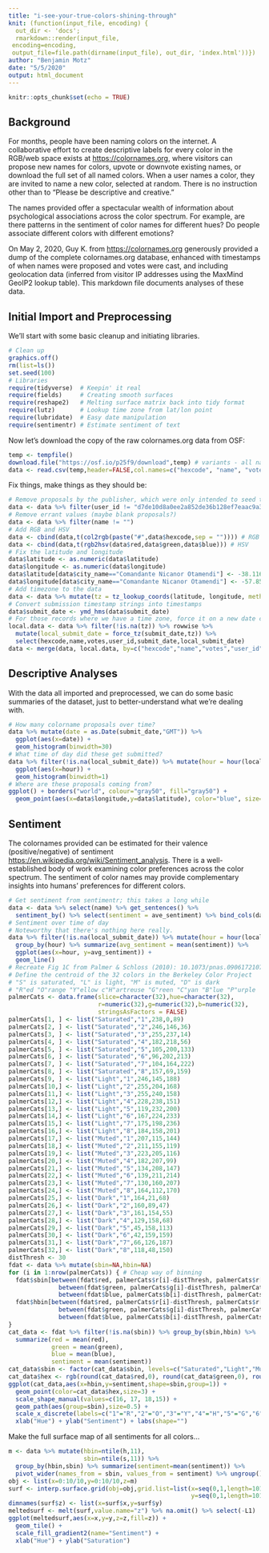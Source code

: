 ```yaml
---
title: "i-see-your-true-colors-shining-through"
knit: (function(input_file, encoding) {
  out_dir <- 'docs';
  rmarkdown::render(input_file,
 encoding=encoding,
 output_file=file.path(dirname(input_file), out_dir, 'index.html'))})
author: "Benjamin Motz"
date: "5/5/2020"
output: html_document
---
```


```r
knitr::opts_chunk$set(echo = TRUE)
```

## Background

For months, people have been naming colors on the internet.  A collaborative effort to create descriptive labels for every color in the RGB/web space exists at <https://colornames.org>, where visitors can propose new names for colors, upvote or downvote existing names, or download the full set of all named colors.  When a user names a color, they are invited to name a new color, selected at random.  There is no instruction other than to "Please be descriptive and creative."  

The names provided offer a spectacular wealth of information about psychological associations across the color spectrum.  For example, are there patterns in the sentiment of color names for different hues?  Do people associate different colors with different emotions? 

On May 2, 2020, Guy K. from <https://colornames.org> generously provided a dump of the complete colornames.org database, enhanced with timestamps of when names were proposed and votes were cast, and including geolocation data (inferred from visitor IP addresses using the MaxMind GeoIP2 lookup table).  This markdown file documents analyses of these data.

## Initial Import and Preprocessing

We'll start with some basic cleanup and initiating libraries.

```r
# Clean up
graphics.off()
rm(list=ls())
set.seed(100)
# Libraries
require(tidyverse)  # Keepin' it real
require(fields)     # Creating smooth surfaces
require(reshape2)   # Melting surface matrix back into tidy format
require(lutz)       # Lookup time zone from lat/lon point
require(lubridate)  # Easy date manipulation
require(sentimentr) # Estimate sentiment of text
```

Now let's download the copy of the raw colornames.org data from OSF:

```r
temp <- tempfile()
download.file("https://osf.io/p25f9/download",temp) # variants - all name proposals
data <- read.csv(temp,header=FALSE,col.names=c("hexcode", "name", "votes", "submit_date", "user_id", "country_iso", "subdivision_iso", "city_name", "postal_code", "latitude", "longitude", "accuracy_radius"),stringsAsFactors=FALSE)
```

Fix things, make things as they should be:

```r
# Remove proposals by the publisher, which were only intended to seed the initiative
data <- data %>% filter(user_id != "d7de10d8a0ee2a852de36b128ef7eaac9a39f6f6") 
# Remove errant values (maybe blank proposals?)
data <- data %>% filter(name != "")
# Add RGB and HSV
data <- cbind(data,t(col2rgb(paste("#",data$hexcode,sep = "")))) # RGB
data <- cbind(data,t(rgb2hsv(data$red,data$green,data$blue))) # HSV
# Fix the latitude and longitude
data$latitude <- as.numeric(data$latitude)
data$longitude <- as.numeric(data$longitude)
data$latitude[data$city_name=="Comandante Nicanor Otamendi"] <- -38.1167
data$longitude[data$city_name=="Comandante Nicanor Otamendi"] <- -57.85
# Add timezone to the data
data <- data %>% mutate(tz = tz_lookup_coords(latitude, longitude, method = "fast"))
# Convert submission timestamp strings into timestamps
data$submit_date <- ymd_hms(data$submit_date)
# For those records where we have a time zone, force it on a new date column
local.data <- data %>% filter(!is.na(tz)) %>% rowwise %>% 
  mutate(local_submit_date = force_tz(submit_date,tz)) %>%
  select(hexcode,name,votes,user_id,submit_date,local_submit_date)
data <- merge(data, local.data, by=c("hexcode","name","votes","user_id","submit_date"), all.x = TRUE)
```

## Descriptive Analyses

With the data all imported and preprocessed, we can do some basic summaries of the dataset, just to better-understand what we're dealing with.

```r
# How many colorname proposals over time?
data %>% mutate(date = as.Date(submit_date,"GMT")) %>% 
  ggplot(aes(x=date)) + 
  geom_histogram(binwidth=30)
# What time of day did these get submitted?
data %>% filter(!is.na(local_submit_date)) %>% mutate(hour = hour(local_submit_date)) %>%
  ggplot(aes(x=hour)) +
  geom_histogram(binwidth=1)
# Where are these proposals coming from?
ggplot() + borders("world", colour="gray50", fill="gray50") +
  geom_point(aes(x=data$longitude,y=data$latitude), color="blue", size=1)

```

## Sentiment

The colornames provided can be estimated for their valence (positive/negative) of sentiment <https://en.wikipedia.org/wiki/Sentiment_analysis>.  There is a well-established body of work examining color preferences across the color spectrum.  The sentiment of color names may provide complementary insights into humans' preferences for different colors.

```r
# Get sentiment from sentimentr; this takes a long while
data <- data %>% select(name) %>% get_sentences() %>% 
  sentiment_by() %>% select(sentiment = ave_sentiment) %>% bind_cols(data,.)
# Sentiment over time of day
# Noteworthy that there's nothing here really.  
data %>% filter(!is.na(local_submit_date)) %>% mutate(hour = hour(local_submit_date)) %>%
  group_by(hour) %>% summarize(avg_sentiment = mean(sentiment)) %>%
  ggplot(aes(x=hour, y=avg_sentiment)) + 
  geom_line()
# Recreate Fig 1C from Palmer & Schloss (2010): 10.1073/pnas.0906172107
# Define the centroid of the 32 colors in the Berkeley Color Project
# "S" is saturated, "L" is light, "M" is muted, "D" is dark
# "R"ed "O"range "Y"ellow c"H"artreuse "G"reen "C"yan "B"lue "P"urple
palmerCats <- data.frame(slice=character(32),hue=character(32),
                         r=numeric(32),g=numeric(32),b=numeric(32),
                         stringsAsFactors = FALSE)
palmerCats[1, ] <- list("Saturated","1",238,0,89)
palmerCats[2, ] <- list("Saturated","2",246,146,36)
palmerCats[3, ] <- list("Saturated","3",255,237,14)
palmerCats[4, ] <- list("Saturated","4",182,218,56)
palmerCats[5, ] <- list("Saturated","5",105,200,133)
palmerCats[6, ] <- list("Saturated","6",96,202,213)
palmerCats[7, ] <- list("Saturated","7",104,164,222)
palmerCats[8, ] <- list("Saturated","8",157,69,159)
palmerCats[9, ] <- list("Light","1",246,145,188)
palmerCats[10,] <- list("Light","2",255,204,168)
palmerCats[11,] <- list("Light","3",255,240,158)
palmerCats[12,] <- list("Light","4",228,238,151)
palmerCats[13,] <- list("Light","5",119,232,200)
palmerCats[14,] <- list("Light","6",167,224,233)
palmerCats[15,] <- list("Light","7",175,198,236)
palmerCats[16,] <- list("Light","8",184,158,201)
palmerCats[17,] <- list("Muted","1",207,115,144)
palmerCats[18,] <- list("Muted","2",211,155,119)
palmerCats[19,] <- list("Muted","3",223,205,116)
palmerCats[20,] <- list("Muted","4",182,207,99)
palmerCats[21,] <- list("Muted","5",134,208,147)
palmerCats[22,] <- list("Muted","6",139,211,214)
palmerCats[23,] <- list("Muted","7",130,160,207)
palmerCats[24,] <- list("Muted","8",164,112,170)
palmerCats[25,] <- list("Dark","1",164,21,68)
palmerCats[26,] <- list("Dark","2",160,89,47)
palmerCats[27,] <- list("Dark","3",161,154,55)
palmerCats[28,] <- list("Dark","4",129,158,68)
palmerCats[29,] <- list("Dark","5",45,158,113)
palmerCats[30,] <- list("Dark","6",42,159,159)
palmerCats[31,] <- list("Dark","7",66,126,187)
palmerCats[32,] <- list("Dark","8",118,48,150)
distThresh <- 30
fdat <- data %>% mutate(sbin=NA,hbin=NA)
for (i in 1:nrow(palmerCats)) { # Cheap way of binning
  fdat$sbin[between(fdat$red, palmerCats$r[i]-distThresh, palmerCats$r[i]+distThresh) &
              between(fdat$green, palmerCats$g[i]-distThresh, palmerCats$g[i]+distThresh) &
              between(fdat$blue, palmerCats$b[i]-distThresh, palmerCats$b[i]+distThresh)] <- palmerCats$slice[i]
  fdat$hbin[between(fdat$red, palmerCats$r[i]-distThresh, palmerCats$r[i]+distThresh) &
              between(fdat$green, palmerCats$g[i]-distThresh, palmerCats$g[i]+distThresh) &
              between(fdat$blue, palmerCats$b[i]-distThresh, palmerCats$b[i]+distThresh)] <- palmerCats$hue[i]
}
cat_data <- fdat %>% filter(!is.na(sbin)) %>% group_by(sbin,hbin) %>% 
  summarize(red = mean(red),
            green = mean(green),
            blue = mean(blue),
            sentiment = mean(sentiment))
cat_data$sbin <- factor(cat_data$sbin, levels=c("Saturated","Light","Muted","Dark"))
cat_data$hex <- rgb(round(cat_data$red,0), round(cat_data$green,0), round(cat_data$blue,0), maxColorValue = 255)
ggplot(cat_data,aes(x=hbin,y=sentiment,shape=sbin,group=1)) +
  geom_point(color=cat_data$hex,size=3) +
  scale_shape_manual(values=c(16, 17, 18,15)) + 
  geom_path(aes(group=sbin),size=0.5) +
  scale_x_discrete(labels=c("1"="R","2"="O","3"="Y","4"="H","5"="G","6"="C","7"="B","8"="P")) +
  xlab("Hue") + ylab("Sentiment") + labs(shape="")
```

Make the full surface map of all sentiments for all colors...

```r
m <- data %>% mutate(hbin=ntile(h,11),
                     sbin=ntile(s,11)) %>% 
  group_by(hbin,sbin) %>% summarize(sentiment=mean(sentiment)) %>% 
  pivot_wider(names_from = sbin, values_from = sentiment) %>% ungroup() %>% select(-hbin) %>% as.matrix()
obj <- list(x=0:10/10,y=0:10/10,z=m)
surf <- interp.surface.grid(obj=obj,grid.list=list(x=seq(0,1,length=101),
                                                   y=seq(0,1,length=101)))
dimnames(surf$z) <- list(x=surf$x,y=surf$y)
meltedsurf <- melt(surf,value.name="z") %>% na.omit() %>% select(-L1)
ggplot(meltedsurf,aes(x=x,y=y,z=z,fill=z)) +
  geom_tile() + 
  scale_fill_gradient2(name="Sentiment") +
  xlab("Hue") + ylab("Saturation")  
```